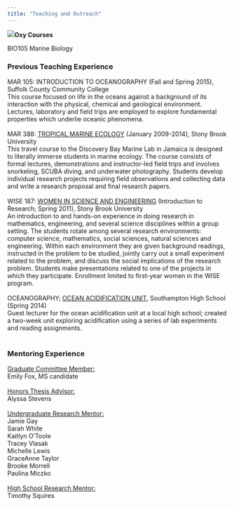 ---
title: "Teaching and Outreach"
---

![](docs/quadrat.jpg)**Oxy Courses**

BIO105 Marine Biology\

### **Previous Teaching Experience** 

MAR 105: INTRODUCTION TO OCEANOGRAPHY (Fall and Spring 2015), Suffolk County Community College\
This course focused on life in the oceans against a background of its interaction with the physical, chemical and geological environment. Lectures, laboratory and field trips are employed to explore fundamental properties which underlie oceanic phenomena.\
\
MAR 388: [TROPICAL MARINE ECOLOGY](http://www.tropical.blogs.com/) (January 2009-2014), Stony Brook University\
This travel course to the Discovery Bay Marine Lab in Jamaica is designed to literally immerse students in marine ecology. The course consists of formal lectures, demonstrations and instructor-led field trips and involves snorkeling, SCUBA diving, and underwater photography. Students develop individual research projects requiring field observations and collecting data and write a research proposal and final research papers.\
\
WISE 187: [WOMEN IN SCIENCE AND ENGINEERING](http://sb.cc.stonybrook.edu/bulletin/current/courses/wse/#187) (Introduction to Research; Spring 2011), Stony Brook University\
An introduction to and hands-on experience in doing research in mathematics, engineering, and several science disciplines within a group setting. The students rotate among several research environments: computer science, mathematics, social sciences, natural sciences and engineering. Within each environment they are given background readings, instructed in the problem to be studied, jointly carry out a small experiment related to the problem, and discuss the social implications of the research problem. Students make presentations related to one of the projects in which they participate. Enrollment limited to first-year women in the WISE program.\
\
OCEANOGRAPHY; [OCEAN ACIDIFICATION UNIT](http://www.southamptonschools.org/news.cfm?story=140824&school=1111), Southampton High School (Spring 2014)\
Guest lecturer for the ocean acidification unit at a local high school; created a two-week unit exploring acidification using a series of lab experiments and reading assignments.\
\

### Mentoring Experience 

[Graduate Committee Member:]{.underline}\
Emily Fox, MS candidate\
\
[Honors Thesis Advisor:]{.underline}\
Alyssa Stevens\
\
[Undergraduate Research Mentor:]{.underline}\
Jamie Gay\
Sarah White\
Kaitlyn O'Toole\
Tracey Vlasak\
Michelle Lewis\
GraceAnne Taylor\
Brooke Morrell\
Paulina Miczko\
\
[High School Research Mentor:]{.underline}\
Timothy Squires
